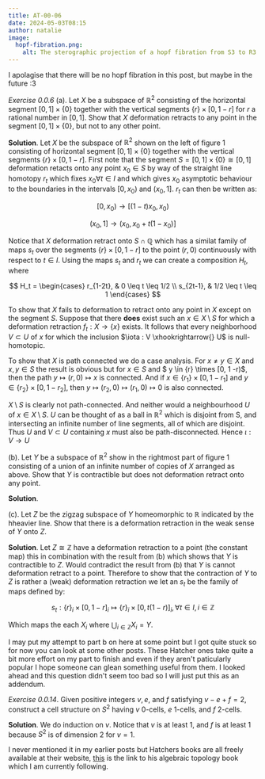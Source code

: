 ```yaml
---
title: AT-00-06
date: 2024-05-03T08:15
author: natalie
image:
  hopf-fibration.png:
    alt: The sterographic projection of a hopf fibration from S3 to R3. The second figure is a compression of R3 to S2 with corresponding fibers with the same colour.
---
```

I apolagise that there will be no hopf fibration in this post, but maybe in the future :3

*Exercise 0.0.6* (a). Let $X$ be a subspace of $\mathbb{R}^2$ consisting of the horizontal segment $[0, 1] \times \{0\}$ together with the vertical segments $\{r\} \times [0, 1 - r]$ for $r$ a rational number in $[0,1]$. Show that $X$ deformation retracts to any point in the segment $[0,1] \times \{0\}$, but not to any other point.

**Solution**. Let $X$ be the subspace of $\mathbb{R}^2$ shown on the left of figure 1 consisting of horizontal segment $[0, 1] \times \{0\}$ together with the vertical segments $\{r\} \times [0, 1-r]$. First note that the segment $S = [0, 1] \times \{0\} \cong [0, 1]$ deformation retacts onto any point $x_0 \in S$ by way of the straight line homotopy $r_t$ which fixes $x_0 \forall t \in I$ and which gives $x_0$ asymptotic behaviour to the boundaries in the intervals $[0, x_0)$ and $(x_0, 1]$. $r_t$ can then be written as:

$$[0, x_0) \to [(1-t)x_0,x_0)$$

$$(x_0, 1] \to (x_0, x_0 + t(1- x_0)]$$

Notice that $X$ deformation retract onto $S \cap \mathbb{Q}$ which has a similat family of maps $s_t$ over the segments $\{r\} \times [0, 1- r]$ to the point $(r, 0)$ continuously with respect to $t \in I$. Using the maps $s_t$ and $r_t$ we can create a composition $H_t$, where

$$ H_t = \begin{cases} r_{1-2t}, & 0 \leq t \leq 1/2 \\ s_{2t-1}, & 1/2 \leq t \leq 1 \end{cases} $$

To show that $X$ fails to deformation to retract onto any point in $X$ except on the segment $S$. Suppose that there **does** exist such an $x \in X \setminus S$ for which a deformation retraction $f_t : X \to \{x\}$ exists. It follows that every neighborhood $V \subset U$ of $x$ for which the inclusion $\iota : V \xhookrightarrow{} U$ is null-homotopic.

To show that $X$ is path connected we do a case analysis. For $x \neq y \in X$ and $x, y \in S$ the result is obvious but for $x \in S$ and $ y \in \{r\} \times [0, 1 -r)$, then the path $y \mapsto (r, 0) \mapsto x$ is connected. And if $x \in \{r_1\} \times [0, 1 - r_1]$ and $y \in \{r_2\} \times [0, 1 - r_2]$, then $y \mapsto (r_2, 0) \mapsto (r_1, 0) \mapsto 0$ is also connected.

$X \setminus S$ is clearly not path-connected. And neither would a neighbourhood $U$ of $x \in X \setminus S$. $U$ can be thought of as a ball in $\mathbb{R}^2$ which is disjoint from S, and intersecting an infinite number of line segments, all of which are disjoint. Thus $U$ and $V \subset U$ containing $x$ must also be path-disconnected. Hence $\iota : V \to U$

(b). Let $Y$ be a subspace of $\mathbb{R}^2$ show in the rightmost part of figure 1 consisting of a union of an infinite number of copies of $X$ arranged as above. Show that $Y$ is contractible but does not deformation retract onto any point.

**Solution**. 

(c). Let $Z$ be the zigzag subspace of $Y$ homeomorphic to $\mathbb{R}$ indicated by the hheavier line. Show that there is a deformation retraction in the weak sense of $Y$ onto $Z$.

**Solution**. Let $Z \cong \mathbb{Z}$ have a deformation retraction to a point (the constant map) this in combination with the result from (b) which shows that $Y$ is contractible to $Z$. Would contradict the result from (b) that $Y$ is cannot deformation retract to a point. Therefore to show that the contraction of $Y$ to $Z$ is rather a (weak) deformation retraction we let an $s_t$ be the family of maps defined by:

$$s_t : \{r\}_i \times [0, 1 - r]_i \mapsto \{r\}_i \times [0, t (1 - r)]_i, \forall t \in I, i \in \mathbb{Z}$$

Which maps the each $X_i$ where $\bigcup_{i \in \mathbb{Z}} X_i = Y$.

I may put my attempt to part b on  here at some point but I got quite stuck so for now you can look at some other posts. These Hatcher ones take quite a bit more effort on my part to finish and even if they aren't paticularly popular I hope someone can glean something useful from them.
I looked ahead and this question didn't seem too bad so I will just put this as an addendum.

*Exercise 0.0.14*. Given positive integers $v,e,$ and $f$ satisfying $v - e + f = 2$, construct a cell structure on $S^2$ having $v$ 0-cells, $e$ 1-cells, and $f$ 2-cells.

**Solution**. We do induction on $v$. Notice that $v$ is at least 1, and $f$ is at least 1 because $S^2$ is of dimension 2 for $v = 1$.

I never mentioned it in my earlier posts but Hatchers books are all freely available at their website, [this](https://pi.math.cornell.edu/~hatcher/#ATI) is the link to his algebraic topology book which I am currently following.

